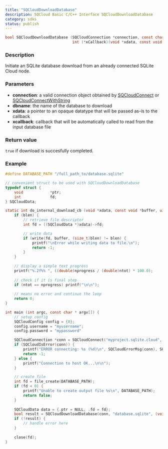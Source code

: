 ```yaml
---
title: "SQCloudDownloadDatabase"
description: SQCloud Basic C/C++ Interface SQCloudDownloadDatabase
category: sdks
status: publish
---
```


```c
bool SQCloudDownloadDatabase (SQCloudConnection *connection, const char *dbname, void *xdata,
                              int (*xCallback)(void *xdata, const void *buffer, uint32_t blen, int64_t ntot, int64_t nprogress));
```

### Description
Initiate an SQLite database download from an already connected SQLite Cloud node. 

### Parameters
* **connection**: a valid connection object obtained by [SQCloudConnect](/docs/sdk/c/sqcloudconnect) or [SQCloudConnectWithString](/docs/sdk/c/sqcloudconnectwithstring)
* **dbname**: the name of the database to download
* **xdata**: a pointer to an opaque datatype that will be passed as-is to the callback
* **xcallback**: callback that will be automatically called to read from the input database file

### Return value
`true` if download is succesfully completed.

### Example
```c
#define DATABASE_PATH "/full_path_to/database.sqlite"

// convenient struct to be used with SQCloudDownloadDatabase
typedef struct {
    void            *ptr;
    int             fd;
} SQCloudData;

static int do_internal_download_cb (void *xdata, const void *buffer, uint32_t blen, int64_t ntot, int64_t nprogress) {
    if (blen) {
        // retrieve file descriptor
        int fd = ((SQCloudData *)xdata)->fd;

        // write data
        if (write(fd, buffer, (size_t)blen) != blen) {
            printf("\nError while writing data to file.\n");
            return -1;
        }
    }
    
    // display a simple text progress
    printf("%.2f%% ", ((double)nprogress / (double)ntot) * 100.0);
    
    // check if it is final step
    if (ntot == nprogress) printf("\n\n");
    
    // means no error and continue the loop
    return 0;
}

int main (int argc, const char * argv[]) {
    // setup config
    SQCloudConfig config = {0};
    config.username = "myusername";
    config.password = "mypassword"

    SQCloudConnection *conn = SQCloudConnect("myproject.sqlite.cloud", SQCLOUD_DEFAULT_PORT, &config);
    if (SQCloudIsError(conn)) {
        printf("ERROR connecting: %s (%d)\n", SQCloudErrorMsg(conn), SQCloudErrorCode(conn));
        return -1;
    } else {
        printf("Connection to host OK...\n\n");
    }

    // create file
    int fd = file_create(DATABASE_PATH);
    if (fd < 0) {
        printf("Unable to create output file %s\n", DATABASE_PATH);
        return false;
    }
    
    SQCloudData data = {.ptr = NULL, .fd = fd};
    bool result = SQCloudDownloadDatabase(conn, "database.sqlite", (void *)&data, do_internal_download_cb);
    if (!result) {
        // handle error here
    }
    
    close(fd);
}
```